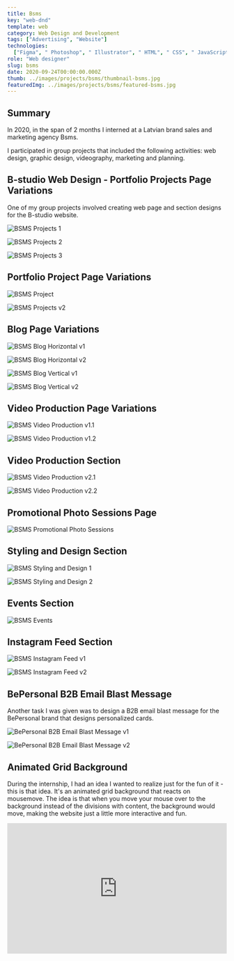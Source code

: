 ---
title: Bsms
key: "web-dnd"
template: web
category: Web Design and Development
tags: ["Advertising", "Website"]
technologies:
  ["Figma", " Photoshop", " Illustrator", " HTML", " CSS", " JavaScript"]
role: "Web designer"
slug: bsms
date: 2020-09-24T00:00:00.000Z
thumb: ../images/projects/bsms/thumbnail-bsms.jpg
featuredImg: ../images/projects/bsms/featured-bsms.jpg
---






<Summary>

## Summary

<Grid2>

In 2020, in the span of 2 months I interned at a Latvian brand sales and marketing agency Bsms.

I participated in group projects that included the following activities: web design, graphic design, videography, marketing and planning.

</Grid2>

</Summary>

<PSpacing>

## B-studio Web Design - Portfolio Projects Page Variations

<PSpacing2>

One of my group projects involved creating web page and section designs for the B-studio website.

</PSpacing2>

</PSpacing>

<Item>

![BSMS Projects 1](../images/projects/bsms/web/bsms-projects-2.png "BSMS Projects 1")

</Item>

<Spacing />

<Grid2>

<Item>

![BSMS Projects 2](../images/projects/bsms/web/bsms-projects-2.1.png "BSMS Projects 2")

</Item>

<Item>

![BSMS Projects 3](../images/projects/bsms/web/bsms-projects-2.2.png "BSMS Projects 3")

</Item>

</Grid2>

<PSpacing>

## Portfolio Project Page Variations

</PSpacing>

<Item>

![BSMS Project](../images/projects/bsms/web/bsms-project.png "BSMS Project")

</Item>

<Spacing />

<Item>

![BSMS Projects v2](../images/projects/bsms/web/bsms-projects-v2.png "BSMS Projects v2")

</Item>

<PSpacing>

## Blog Page Variations

</PSpacing>

<Grid2>

<Item>

![BSMS Blog Horizontal v1](../images/projects/bsms/web/bsms-blog-horizontal-v1.png "BSMS Blog Horizontal v1")

</Item>

<Item>

![BSMS Blog Horizontal v2](../images/projects/bsms/web/bsms-blog-horizontal-v2.png "BSMS Blog Horizontal v1")

</Item>

<Item>

![BSMS Blog Vertical v1](../images/projects/bsms/web/bsms-blog-vertical-v1.png "BSMS Blog Vertical v1")

</Item>

<Item>

![BSMS Blog Vertical v2](../images/projects/bsms/web/bsms-blog-vertical-v2.png "BSMS Blog Vertical v2")

</Item>

</Grid2>

<PSpacing>

## Video Production Page Variations

</PSpacing>

<Grid2>

<Item>

![BSMS Video Production v1.1](../images/projects/bsms/web/bsms-video-production-1.png "BSMS Video Production v1.1")

</Item>

<Item>

![BSMS Video Production v1.2](../images/projects/bsms/web/bsms-video-production-2.png "BSMS Video Production v1.2")

</Item>

</Grid2>

<PSpacing>

## Video Production Section

</PSpacing>

<Grid2>

<Item>

![BSMS Video Production v2.1](../images/projects/bsms/web/bsms-video-production-3.png "BSMS Video Production v2.1")

</Item>

<Item>

![BSMS Video Production v2.2](../images/projects/bsms/web/bsms-video-production-4.png "BSMS Video Production v2.2")

</Item>

</Grid2>

<PSpacing>

## Promotional Photo Sessions Page

</PSpacing>

<Item>

![BSMS Promotional Photo Sessions](../images/projects/bsms/web/bsms-promotional-photo-sessions.png "BSMS Promotional Photo Sessions")

</Item>

<PSpacing>

## Styling and Design Section

</PSpacing>

<Grid2>

<Item>

![BSMS Styling and Design 1](../images/projects/bsms/web/bsms-styling-and-design-1.png "BSMS Styling and Design 1")

</Item>

<Item>

![BSMS Styling and Design 2](../images/projects/bsms/web/bsms-styling-and-design-2.png "BSMS Styling and Design 2")

</Item>

</Grid2>

<PSpacing>

## Events Section

</PSpacing>

<Item>

![BSMS Events](../images/projects/bsms/web/bsms-events.png "BSMS Events")

</Item>

<PSpacing>

## Instagram Feed Section

</PSpacing>

<Item>

![BSMS Instagram Feed v1](../images/projects/bsms/web/bsms-instagram-feed-1.png "BSMS Instagram Feed v1")

</Item>

<Spacing />

<Item>

![BSMS Instagram Feed v2](../images/projects/bsms/web/bsms-instagram-feed-2.png "BSMS Instagram Feed v2")

</Item>

<PSpacing>

## BePersonal B2B Email Blast Message

<PSpacing2>

Another task I was given was to design a B2B email blast message for the BePersonal brand that designs personalized cards.

</PSpacing2>

</PSpacing>

<Grid2>

<Item>

![BePersonal B2B Email Blast Message v1](../images/projects/bsms/email/bepersonal-email-1.png "BePersonal B2B Email Blast Message v1")

</Item>

<Item>

![BePersonal B2B Email Blast Message v2](../images/projects/bsms/email/bepersonal-email-2.png "BePersonal B2B Email Blast Message v2")

</Item>

</Grid2>

<PSpacing>

## Animated Grid Background

<PSpacing2>

During the internship, I had an idea I wanted to realize just for the fun of it - this is that idea. It's an animated grid background that reacts on mousemove. The idea is that when you move your mouse over to the background instead of the divisions with content, the background would move, making the website just a little more interactive and fun.

</PSpacing2>

</PSpacing>

<Item>

<iframe
  height="300"
  style="width: 100%;"
  scrolling="no"
  title="Parallax grid background"
  src="https://codepen.io/c4pslock/embed/mdPqPMW?default-tab=html%2Cresult"
  frameborder="no"
  loading="lazy"
  allowtransparency="true"
  allowfullscreen="true"
>
  See the Pen{" "}
  <a href="https://codepen.io/c4pslock/pen/mdPqPMW">Parallax grid background</a>{" "}
  by Anna (<a href="https://codepen.io/c4pslock">@c4pslock</a>) on{" "}
  <a href="https://codepen.io">CodePen</a>.
</iframe>

</Item>

<PreFooter />
